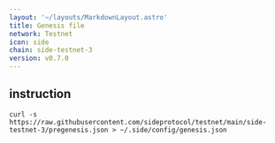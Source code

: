 ```yaml
---
layout: '~/layouts/MarkdownLayout.astro'
title: Genesis file
network: Testnet
icon: side
chain: side-testnet-3
version: v0.7.0
---
```

## instruction

```
curl -s https://raw.githubusercontent.com/sideprotocol/testnet/main/side-testnet-3/pregenesis.json > ~/.side/config/genesis.json
```
